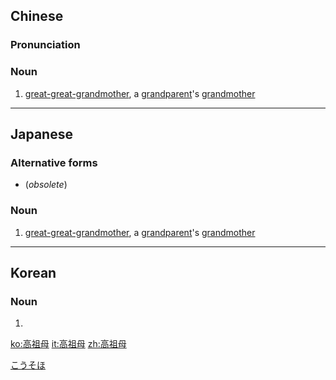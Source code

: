==Chinese==
{{zh-forms|type=12}}

===Pronunciation===
{{zh-pron
|m=gāozǔmǔ
|c=gou1 zou2 mou5
|cat=n
}}

===Noun===
{{zh-noun}}

# [[great-great-grandmother]], a [[grandparent]]'s [[grandmother]]

{{zh-cat|Family}}

----

==Japanese==
{{ja-kanjitab|こう|そ|ぼ|yomi=on}}

===Alternative forms===
* {{l|ja|かうそぼ}} (''obsolete'')

===Noun===
{{ja-noun|こうそぼ}}

# [[great-great-grandmother]], a [[grandparent]]'s [[grandmother]]

[[Category:ja:Family|こうそほ]]

----

==Korean==
{{ko-hanjatab}}

===Noun===
{{ko-noun|hj|hangeul=고조모}}

# {{hanja form of|고조모|[[great-great-grandmother]], a [[grandparent]]'s [[grandmother]]}}

[[ko:高祖母]]
[[it:高祖母]]
[[zh:高祖母]]